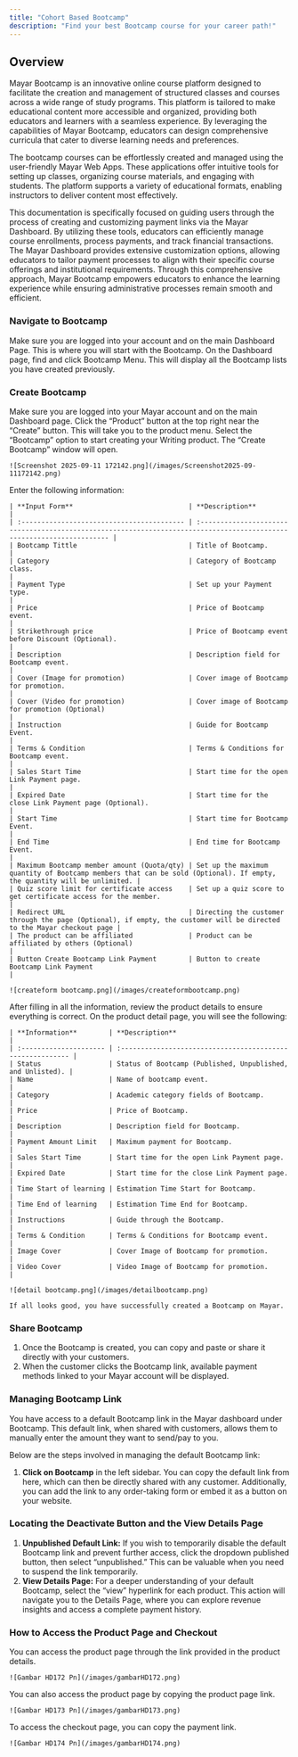 ```yaml
---
title: "Cohort Based Bootcamp"
description: "Find your best Bootcamp course for your career path!"
---
```


## Overview

Mayar Bootcamp is an innovative online course platform designed to facilitate the creation and management of structured classes and courses across a wide range of study programs. This platform is tailored to make educational content more accessible and organized, providing both educators and learners with a seamless experience. By leveraging the capabilities of Mayar Bootcamp, educators can design comprehensive curricula that cater to diverse learning needs and preferences.

The bootcamp courses can be effortlessly created and managed using the user-friendly Mayar Web Apps. These applications offer intuitive tools for setting up classes, organizing course materials, and engaging with students. The platform supports a variety of educational formats, enabling instructors to deliver content most effectively.

This documentation is specifically focused on guiding users through the process of creating and customizing payment links via the Mayar Dashboard. By utilizing these tools, educators can efficiently manage course enrollments, process payments, and track financial transactions. The Mayar Dashboard provides extensive customization options, allowing educators to tailor payment processes to align with their specific course offerings and institutional requirements. Through this comprehensive approach, Mayar Bootcamp empowers educators to enhance the learning experience while ensuring administrative processes remain smooth and efficient.

### Navigate to Bootcamp

<Steps>
  <Step title="Log in to your Mayar Dashboard">
    Make sure you are logged into your account and on the main Dashboard Page. This is where you will start with the Bootcamp.
  </Step>
  <Step title="From the Sidebar menu, click on Bootcamp">
    On the Dashboard page, find and click Bootcamp Menu. This will display all the Bootcamp lists you have created previously.
  </Step>
</Steps>

### Create Bootcamp

<Steps>
  <Step title="Go to Dashboard">
    Make sure you are logged into your Mayar account and on the main Dashboard page.
  </Step>
  <Step title="Access the Product Menu">
    Click the “Product” button at the top right near the “Create” button. This will take you to the product menu.
  </Step>
  <Step title="Choose Product Type">
    Select the “Bootcamp” option to start creating your Writing product. The “Create Bootcamp” window will open.

    ![Screenshot 2025-09-11 172142.png](/images/Screenshot2025-09-11172142.png)
  </Step>
  <Step title="Fill in Product Details">
    Enter the following information:

    | **Input Form**                             | **Description**                                                                                                        |
    | :----------------------------------------- | :--------------------------------------------------------------------------------------------------------------------- |
    | Bootcamp Tittle                            | Title of Bootcamp.                                                                                                     |
    | Category                                   | Category of Bootcamp class.                                                                                            |
    | Payment Type                               | Set up your Payment type.                                                                                              |
    | Price                                      | Price of Bootcamp event.                                                                                               |
    | Strikethrough price                        | Price of Bootcamp event before Discount (Optional).                                                                    |
    | Description                                | Description field for Bootcamp event.                                                                                  |
    | Cover (Image for promotion)                | Cover image of Bootcamp for promotion.                                                                                 |
    | Cover (Video for promotion)                | Cover image of Bootcamp for promotion (Optional)                                                                       |
    | Instruction                                | Guide for Bootcamp Event.                                                                                              |
    | Terms & Condition                          | Terms & Conditions for Bootcamp event.                                                                                 |
    | Sales Start Time                           | Start time for the open Link Payment page.                                                                             |
    | Expired Date                               | Start time for the close Link Payment page (Optional).                                                                 |
    | Start Time                                 | Start time for Bootcamp Event.                                                                                         |
    | End Time                                   | End time for Bootcamp Event.                                                                                           |
    | Maximum Bootcamp member amount (Quota/qty) | Set up the maximum quantity of Bootcamp members that can be sold (Optional). If empty, the quantity will be unlimited. |
    | Quiz score limit for certificate access    | Set up a quiz score to get certificate access for the member.                                                          |
    | Redirect URL                               | Directing the customer through the page (Optional), if empty, the customer will be directed to the Mayar checkout page |
    | The product can be affiliated              | Product can be affiliated by others (Optional)                                                                         |
    | Button Create Bootcamp Link Payment        | Button to create Bootcamp Link Payment                                                                                 |

    ![createform bootcamp.png](/images/createformbootcamp.png)
  </Step>
  <Step title="Review and Finish">
    After filling in all the information, review the product details to ensure everything is correct. On the product detail page, you will see the following:

    | **Information**        | **Description**                                            |
    | :--------------------- | :--------------------------------------------------------- |
    | Status                 | Status of Bootcamp (Published, Unpublished, and Unlisted). |
    | Name                   | Name of bootcamp event.                                    |
    | Category               | Academic category fields of Bootcamp.                      |
    | Price                  | Price of Bootcamp.                                         |
    | Description            | Description field for Bootcamp.                            |
    | Payment Amount Limit   | Maximum payment for Bootcamp.                              |
    | Sales Start Time       | Start time for the open Link Payment page.                 |
    | Expired Date           | Start time for the close Link Payment page.                |
    | Time Start of learning | Estimation Time Start for Bootcamp.                        |
    | Time End of learning   | Estimation Time End for Bootcamp.                          |
    | Instructions           | Guide through the Bootcamp.                                |
    | Terms & Condition      | Terms & Conditions for Bootcamp event.                     |
    | Image Cover            | Cover Image of Bootcamp for promotion.                     |
    | Video Cover            | Video Image of Bootcamp for promotion.                     |

    ![detail bootcamp.png](/images/detailbootcamp.png)

    If all looks good, you have successfully created a Bootcamp on Mayar.
  </Step>
</Steps>

### Share Bootcamp

1. Once the Bootcamp is created, you can copy and paste or share it directly with your customers.
2. When the customer clicks the Bootcamp link, available payment methods linked to your Mayar account will be displayed.

### Managing Bootcamp Link

You have access to a default Bootcamp link in the Mayar dashboard under Bootcamp. This default link, when shared with customers, allows them to manually enter the amount they want to send/pay to you.

Below are the steps involved in managing the default Bootcamp link:

1. **Click on Bootcamp** in the left sidebar. You can copy the default link from here, which can then be directly shared with any customer. Additionally, you can add the link to any order-taking form or embed it as a button on your website.

### Locating the Deactivate Button and the View Details Page

1. **Unpublished Default Link:** If you wish to temporarily disable the default Bootcamp link and prevent further access, click the dropdown published button, then select “unpublished.” This can be valuable when you need to suspend the link temporarily.
2. **View Details Page:** For a deeper understanding of your default Bootcamp, select the “view” hyperlink for each product. This action will navigate you to the Details Page, where you can explore revenue insights and access a complete payment history.

### How to Access the Product Page and Checkout

<Steps>
  <Step title="Access Product Page">
    You can access the product page through the link provided in the product details.

    ![Gambar HD172 Pn](/images/gambarHD172.png)
  </Step>
  <Step title="Copy Product Page Link">
    You can also access the product page by copying the product page link.

    ![Gambar HD173 Pn](/images/gambarHD173.png)
  </Step>
  <Step title="Access Checkout Page">
    To access the checkout page, you can copy the payment link.

    ![Gambar HD174 Pn](/images/gambarHD174.png)
  </Step>
</Steps>